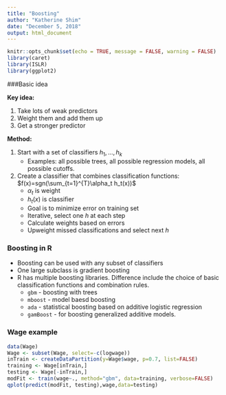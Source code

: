 ```yaml
---
title: "Boosting"
author: "Katherine Shim"
date: "December 5, 2018"
output: html_document
---
```


```r
knitr::opts_chunk$set(echo = TRUE, message = FALSE, warning = FALSE)
library(caret)
library(ISLR)
library(ggplot2)
```

###Basic idea

**Key idea:**

1. Take lots of weak predictors
2. Weight them and add them up
3. Get a stronger predictor
  
**Method:**

1. Start with a set of classifiers $h_1,...,h_k$
    + Examples: all possible trees, all possible regression models, all possible cutoffs.
2. Create a classifier that combines classification functions: $f(x)=sgn(\sum_{t=1}^{T}\alpha_t h_t(x))$
    + $\alpha_t$ is weight
    + $h_t(x)$ is classifier
    + Goal is to minimize error on training set
    + Iterative, select one $h$ at each step
    + Calculate weights based on errors
    + Upweight missed classifications and select next $h$

### Boosting in R

* Boosting can be used with any subset of classifiers
* One large subclass is gradient boosting
* R has multiple boosting libraries. Difference include the choice of basic classification functions and combination rules.
    + `gbm` - boosting with trees
    + `mboost` - model baesd boosting
    + `ada` - statistical boosting based on additive logistic regression
    + `gamBoost` - for boosting generalized additive models.

### Wage example
```r
data(Wage)
Wage <- subset(Wage, select=-c(logwage))
inTrain <- createDataPartition(y=Wage$wage, p=0.7, list=FALSE)
training <- Wage[inTrain,]
testing <- Wage[-inTrain,]
modFit <- train(wage~., method="gbm", data=training, verbose=FALSE)
qplot(predict(modFit, testing),wage,data=testing)
```
    
